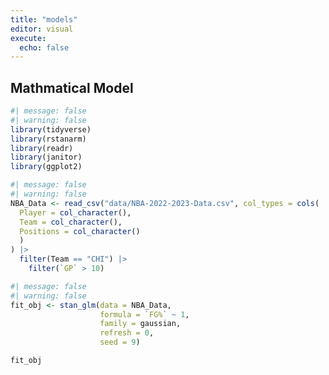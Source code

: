 ```yaml
---
title: "models"
editor: visual
execute: 
  echo: false
---
```


## Mathmatical Model

```r
#| message: false
#| warning: false
library(tidyverse)
library(rstanarm)
library(readr)
library(janitor)
library(ggplot2)
```

```r
#| message: false
#| warning: false
NBA_Data <- read_csv("data/NBA-2022-2023-Data.csv", col_types = cols(
  Player = col_character(),
  Team = col_character(),
  Positions = col_character()
  )
) |> 
  filter(Team == "CHI") |>
    filter(`GP` > 10)
```

```r
#| message: false
#| warning: false
fit_obj <- stan_glm(data = NBA_Data, 
                    formula = `FG%` ~ 1, 
                    family = gaussian, 
                    refresh = 0,
                    seed = 9)

fit_obj
```
